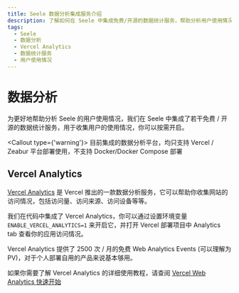 ```yaml
---
title: Seele 数据分析集成服务介绍
description: 了解如何在 Seele 中集成免费/开源的数据统计服务，帮助分析用户使用情况。包括 Vercel Analytics 的设置和使用教程。
tags:
  - Seele
  - 数据分析
  - Vercel Analytics
  - 数据统计服务
  - 用户使用情况
---
```


# 数据分析

为更好地帮助分析 Seele 的用户使用情况，我们在 Seele 中集成了若干免费 / 开源的数据统计服务，用于收集用户的使用情况，你可以按需开启。

<Callout type={'warning'}>
  目前集成的数据分析平台，均只支持 Vercel / Zeabur 平台部署使用，不支持 Docker/Docker Compose 部署
</Callout>

## Vercel Analytics

[Vercel Analytics](https://vercel.com/analytics) 是 Vercel 推出的一款数据分析服务，它可以帮助你收集网站的访问情况，包括访问量、访问来源、访问设备等等。

我们在代码中集成了 Vercel Analytics，你可以通过设置环境变量 `ENABLE_VERCEL_ANALYTICS=1` 来开启它，并打开 Vercel 部署项目中 Analytics tab 查看你的应用访问情况。

Vercel Analytics 提供了 2500 次 / 月的免费 Web Analytics Events (可以理解为 PV)，对于个人部署自用的产品来说基本够用。

如果你需要了解 Vercel Analytics 的详细使用教程，请查阅 [Vercel Web Analytics 快速开始](https://vercel.com/docs/analytics/quickstart)
